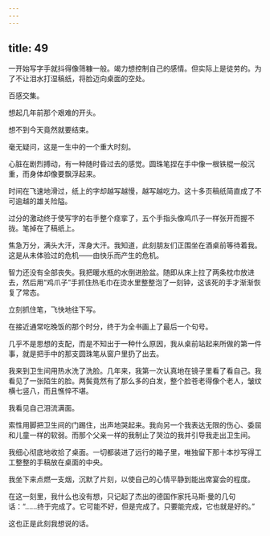 ```yaml
---
---
---
```

title: 49
---




一开始写字手就抖得像筛糠一般。竭力想控制自己的感情。但实际上是徒劳的。为了不让泪水打湿稿纸，将脸迈向桌面的空处。

百感交集。

想起几年前那个艰难的开头。

想不到今天竟然就要结束。

毫无疑问，这是一生中的一个重大时刻。

心脏在剧烈搏动，有一种随时昏过去的感觉。圆珠笔捏在手中像一根铁棍一般沉重，而身体却像要飘浮起来。

时间在飞速地滑过，纸上的字却越写越慢，越写越吃力。这十多页稿纸简直成了不可逾越的雄关险隘。

过分的激动终于使写字的右手整个痉挛了，五个手指头像鸡爪子一样张开而握不拢。笔掉在了稿纸上。

焦急万分，满头大汗，浑身大汗。我知道，此刻朋友们正围坐在酒桌前等待着我。这是从未体验过的危机——由快乐而产生的危机。

智力还没有全部丧失。我把暖水瓶的水倒进脸盆。随即从床上拉了两条枕巾放进去，然后用“鸡爪子”手抓住热毛巾在烫水里整整泡了一刻钟，这该死的手才渐渐恢复了常态。

立刻抓住笔，飞快地往下写。

在接近通常吃晚饭的那个时分，终于为全书画上了最后一个句号。

几乎不是思想的支配，而是不知出于一种什么原因，我从桌前站起来所做的第一件事，就是把手中的那支圆珠笔从窗户里扔了出去。

我来到卫生间用热水洗了洗脸。几年来，我第一次认真地在镜子里看了看自己。我看见了一张陌生的脸。两鬓竟然有了那么多的白发，整个脸苍老得像个老人，皱纹横七竖八，而且憔悴不堪。

我看见自己泪流满面。

索性用脚把卫生间的门踢住，出声地哭起来。我向另一个我表达无限的伤心、委屈和儿童一样的软弱。而那个父亲一样的我制止了哭泣的我并引导我走出卫生间。

我细心彻底地收拾了桌面。一切都装进了远行的箱子里，唯独留下那十本抄写得工工整整的手稿放在桌面的中央。

我坐下来点燃一支烟，沉默了片刻，以使自己的心情平静到能出席宴会的程度。

在这一刻里，我什么也没有想，只记起了杰出的德国作家托马斯·曼的几句话：“……终于完成了。它可能不好，但是完成了。只要能完成，它也就是好的。”

这也正是此刻我想说的话。